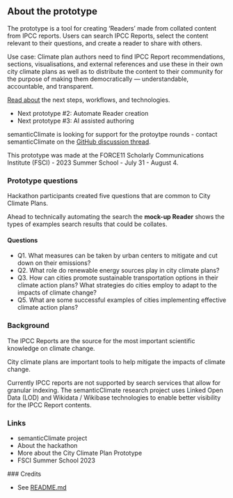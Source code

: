 ## About the prototype

The prototype is a tool for creating 'Readers' made from collated content from IPCC reports. Users can search IPCC Reports, select the content relevant to their questions, and create a reader to share with others.  

Use case: Climate plan authors need to find IPCC Report recommendations, sections, visualisations, and external references and use these in their own city climate plans as well as to distribute the content to their community for the purpose of making them democratically — understandable, accountable, and transparent.

[Read about](workflows.qmd) the next steps, workflows, and technologies.

 - Next prototype #2: Automate Reader creation
 - Next prototype #3: AI assisted authoring

semanticClimate is looking for support for the protoytpe rounds - contact semanticClimate on the [GitHub discussion thread](https://github.com/petermr/semanticClimate/discussions/32).

This prototype was made at the FORCE11 Scholarly Communications Institute (FSCI) - 2023 Summer School - July 31 - August 4.

### Prototype questions

Hackathon participants created five questions that are common to City Climate Plans.

Ahead to technically automating the search the **mock-up Reader** shows the types of examples search results that could be collates.

#### Questions

- Q1. What measures can be taken by urban centers to mitigate and cut down on their emissions?
- Q2. What role do renewable energy sources play in city climate plans?
- Q3. How can cities promote sustainable transportation options in their climate action plans?
What strategies do cities employ to adapt to the impacts of climate change?
- Q5. What are some successful examples of cities implementing effective climate action plans?

### Background

The IPCC Reports are the source for the most important scientific knowledge on climate change. 

City climate plans are important tools to help mitigate the impacts of climate change. 

Currently IPCC reports are not supported by search services that allow for granular indexing. The semanticClimate research project uses Linked Open Data (LOD) and Wikidata / Wikibase technologies to enable better visibility for the IPCC Report contents.

### Links

 - semanticClimate project
 - About the hackathon
 - More about the City Climate Plan Prototype
 - FSCI Summer School 2023

 ### Credits

  - See [README.md](READEME.md)




